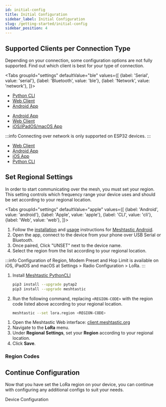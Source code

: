 ```yaml
---
id: initial-config
title: Initial Configuration
sidebar_label: Initial Configuration
slug: /getting-started/initial-config
sidebar_position: 4
---
```



## Supported Clients per Connection Type

Depending on your connection, some configuration options are not fully supported. Find out which client is best for your type of connection.

<Tabs
groupId="settings"
defaultValue="ble"
values={[
{label: 'Serial', value: 'serial'},
{label: 'Bluetooth', value: 'ble'},
{label: 'Network', value: 'network'},
]}>
<TabItem value="serial">

- [Python CLI](../software/python/cli/)
- [Web Client](https://client.meshtastic.org)
- [Android App](../category/android-app)

</TabItem>
<TabItem value="ble">

- [Android App](../category/android-app)
- [Web Client](https://client.meshtastic.org)
- [iOS/iPadOS/macOS App](../category/apple-apps)

</TabItem>
<TabItem value="network">

:::info
Connecting over network is only supported on ESP32 devices.
:::

- [Web Client](https://client.meshtastic.org)
- [Android App](../category/android-app)
- [iOS App](../category/apple-apps)
- [Python CLI](../software/python/cli/)

</TabItem>
</Tabs>

## Set Regional Settings

In order to start communicating over the mesh, you must set your region. This setting controls which frequency range your device uses and should be set according to your regional location.

<Tabs
groupId="settings"
defaultValue="apple"
values={[
{label: 'Android', value: 'android'},
{label: 'Apple', value: 'apple'},
{label: 'CLI', value: 'cli'},
{label: 'Web', value: 'web'},
]}>
<TabItem value="android">

1. Follow the [installation](../software/android/installation) and [usage](../software/python/cli/usage) instructions for [Meshtastic Android](../category/android-app).
2. Open the app, connect to the device from your phone over USB Serial or Bluetooth.
3. Once paired, Click "UNSET" next to the device name.
4. Select the region from the list according to your regional location.

</TabItem>
<TabItem value="apple">

:::info
Configuration of Region, Modem Preset and Hop Limit is available on iOS, iPadOS and macOS at Settings > Radio Configuration > LoRa.
:::

</TabItem>
<TabItem value="cli">

1. Install [Meshtastic PythonCLI](../software/python/cli/installation)
   ```sh
   pip3 install --upgrade pytap2
   pip3 install --upgrade meshtastic
   ```
2. Run the following command, replacing `<REGION-CODE>` with the region code listed above according to your regional location.
   ```sh
   meshtastic --set lora.region <REGION-CODE>
   ```

</TabItem>
<TabItem value="web">

1. Open the Meshtastic Web interface: [client.meshtastic.org](https://client.meshtastic.org)
2. Navigate to the **LoRa** menu.
3. Under **Regional Settings**, set your **Region** according to your regional location.
4. Click **Save**.

</TabItem>
</Tabs>

### Region Codes

<LoRaRegions />

## Continue Configuration

Now that you have set the LoRa region on your device, you can continue with configuring any additional configs to suit your needs.

<div className="indexCtasBody">
  <Link
    className={"button button--outline button--lg cta--button"}
    to={"../configuration/"}
  >
    Device Configuration
  </Link>
</div>

